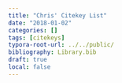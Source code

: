 ```yaml
---
title: "Chris' Citekey List"
date: "2018-01-02"
categories: []
tags: [citekeys]
typora-root-url: ../../public/
bibliography: Library.bib
draft: true
local: false
---
```

